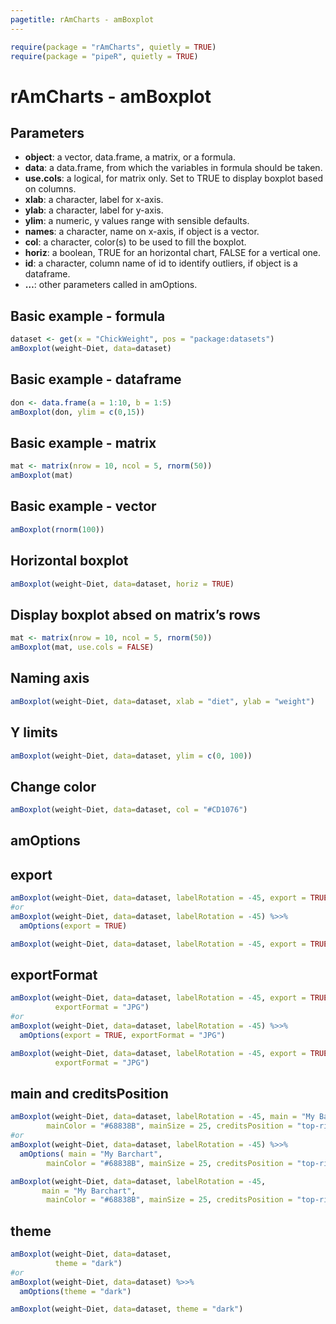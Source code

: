 ```yaml
---
pagetitle: rAmCharts - amBoxplot
---
```


```r
require(package = "rAmCharts", quietly = TRUE)
require(package = "pipeR", quietly = TRUE)
```

<h1>rAmCharts - amBoxplot</h1>

## Parameters

* __object__: a vector, data.frame, a matrix, or a formula.
* __data__: a data.frame, from which the variables in formula should be taken.
* __use.cols__: a logical, for matrix only. Set to TRUE to display boxplot based on columns.
* __xlab__: a character, label for x-axis.
* __ylab__: a character, label for y-axis.
* __ylim__: a numeric, y values range with sensible defaults.
* __names__: a character, name on x-axis, if object is a vector.
* __col__: a character, color(s) to be used to fill the boxplot.
* __horiz__: a boolean, TRUE for an horizontal chart, FALSE for a vertical one.
* __id__: a character, column name of id to identify outliers, if object is a dataframe.
* __...__: other parameters called in amOptions. 


## Basic example - formula
```r
dataset <- get(x = "ChickWeight", pos = "package:datasets")
amBoxplot(weight~Diet, data=dataset)
```

## Basic example - dataframe
```r
don <- data.frame(a = 1:10, b = 1:5)
amBoxplot(don, ylim = c(0,15))
```

## Basic example - matrix
```r
mat <- matrix(nrow = 10, ncol = 5, rnorm(50))
amBoxplot(mat)
```

## Basic example - vector
```r
amBoxplot(rnorm(100))
```

## Horizontal boxplot
```r
amBoxplot(weight~Diet, data=dataset, horiz = TRUE)
```

## Display boxplot absed on matrix's rows
```r
mat <- matrix(nrow = 10, ncol = 5, rnorm(50))
amBoxplot(mat, use.cols = FALSE)
```

## Naming axis
```r
amBoxplot(weight~Diet, data=dataset, xlab = "diet", ylab = "weight")
```

## Y limits 
```r
amBoxplot(weight~Diet, data=dataset, ylim = c(0, 100))
```

## Change color
```r
amBoxplot(weight~Diet, data=dataset, col = "#CD1076")
```

<h2 class="partdivtitle">amOptions</h2>

## export
```r
amBoxplot(weight~Diet, data=dataset, labelRotation = -45, export = TRUE)
#or
amBoxplot(weight~Diet, data=dataset, labelRotation = -45) %>>% 
  amOptions(export = TRUE)
```
```r
amBoxplot(weight~Diet, data=dataset, labelRotation = -45, export = TRUE)
```
  
## exportFormat
```r
amBoxplot(weight~Diet, data=dataset, labelRotation = -45, export = TRUE,
          exportFormat = "JPG")
#or
amBoxplot(weight~Diet, data=dataset, labelRotation = -45) %>>% 
  amOptions(export = TRUE, exportFormat = "JPG")
```
```r
amBoxplot(weight~Diet, data=dataset, labelRotation = -45, export = TRUE, 
          exportFormat = "JPG")
```

## main and creditsPosition
```r
amBoxplot(weight~Diet, data=dataset, labelRotation = -45, main = "My Barchart",
        mainColor = "#68838B", mainSize = 25, creditsPosition = "top-right")
#or
amBoxplot(weight~Diet, data=dataset, labelRotation = -45) %>>% 
  amOptions( main = "My Barchart",
        mainColor = "#68838B", mainSize = 25, creditsPosition = "top-right")
```
```r
amBoxplot(weight~Diet, data=dataset, labelRotation = -45, 
       main = "My Barchart",
        mainColor = "#68838B", mainSize = 25, creditsPosition = "top-right")
```

## theme
```r
amBoxplot(weight~Diet, data=dataset, 
          theme = "dark")
#or
amBoxplot(weight~Diet, data=dataset) %>>% 
  amOptions(theme = "dark")
```
```r
amBoxplot(weight~Diet, data=dataset, theme = "dark")
```
